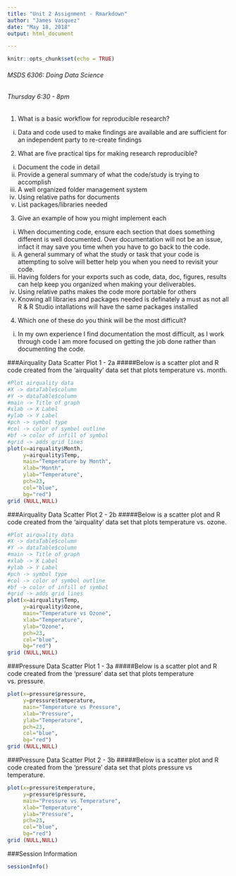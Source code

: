 ```yaml
---
title: "Unit 2 Assignment - Rmarkdown"
author: "James Vasquez"
date: "May 18, 2018"
output: html_document

---
```


```r
knitr::opts_chunk$set(echo = TRUE)
```
###### MSDS 6306: Doing Data Science
###### Thursday 6:30 - 8pm

1. What is  a  basic  workflow  for  reproducible  research?
i) Data and code used to make findings are available and are sufficient for an independent party to re-create findings
2. What are  five  practical  tips  for  making  research  reproducible?
i) Document the code in detail
i) Provide a general summary of what the code/study is trying to accomplish
i) A well organized folder management system
i) Using relative paths for documents
i) List packages/libraries needed
3. Give an  example  of  how  you  might  implement  each
i) When documenting code, ensure each section that does something different is well documented.  Over documentation will not be an issue, infact it may save you time when you have to go back to the code.
i) A general summary of what the study or task that your code is attempting to solve will better help you when you need to revisit your code.
i) Having folders for your exports such as code, data, doc, figures, results can help keep you organized when making your deliverables.
i) Using relative paths makes the code more portable for others
i) Knowing all libraries and packages needed is definately a must as not all R & R Studio intallations will have the same packages installed
4. Which one  of  these  do  you  think  will  be  the  most  difficult?
i) In my own experience I find documentation the most difficult, as I work through code I am more focused on getting the job done rather than documenting the code.  

###Airquality Data Scatter Plot 1 - 2a
#####Below is a scatter plot and R code created from the 'airquality' data set that plots temperature vs. month.

```r
#Plot airquality data
#X -> dataTable$column
#Y -> dataTable$column
#main -> Title of graph
#xlab -> X Label
#ylab -> Y Label
#pch -> symbol type
#col -> color of symbol outline
#bf -> color of infill of symbol
#grid -> adds grid lines
plot(x=airquality$Month, 
     y=airquality$Temp, 
     main="Temperature by Month", 
     xlab="Month", 
     ylab="Temperature",
     pch=23, 
     col="blue", 
     bg="red")
grid (NULL,NULL)
```

###Airquality Data Scatter Plot 2 - 2b
#####Below is a scatter plot and R code created from the 'airquality' data set that plots temperature vs. ozone.

```r
#Plot airquality data
#X -> dataTable$column
#Y -> dataTable$column
#main -> Title of graph
#xlab -> X Label
#ylab -> Y Label
#pch -> symbol type
#col -> color of symbol outline
#bf -> color of infill of symbol
#grid -> adds grid lines
plot(x=airquality$Temp, 
     y=airquality$Ozone, 
     main="Temperature vs Ozone", 
     xlab="Temperature", 
     ylab="Ozone",
     pch=23, 
     col="blue", 
     bg="red")
grid (NULL,NULL)
```
 
###Pressure Data Scatter Plot 1 - 3a
#####Below is a scatter plot and R code created from the 'pressure' data set that plots temperature vs. pressure.

```r
plot(x=pressure$pressure, 
     y=pressure$temperature, 
     main="Temperature vs Pressure", 
     xlab="Pressure", 
     ylab="Temperature",
     pch=23, 
     col="blue", 
     bg="red")
grid (NULL,NULL)
```

###Pressure Data Scatter Plot 2 - 3b
#####Below is a scatter plot and R code created from the 'pressure' data set that plots pressure vs temperature.

```r
plot(x=pressure$temperature, 
     y=pressure$pressure, 
     main="Pressure vs Temperature", 
     xlab="Temperature", 
     ylab="Pressure",
     pch=23, 
     col="blue", 
     bg="red")
grid (NULL,NULL)
```


###Session Information
```r
sessionInfo()

```
